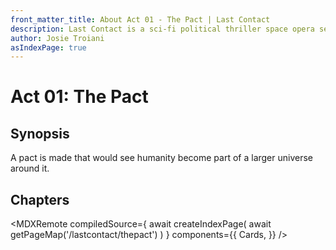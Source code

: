 ```yaml
---
front_matter_title: About Act 01 - The Pact | Last Contact
description: Last Contact is a sci-fi political thriller space opera set in the 23rd and 24th centuries. Act 01 - The Pact sees A pact being made that would see humanity become part of a larger universe around it.
author: Josie Troiani
asIndexPage: true
---
```




# Act 01: The Pact

## Synopsis

A pact is made that would see humanity become part of a larger universe around it.

## Chapters

<MDXRemote
  compiledSource={
    await createIndexPage(
      await getPageMap('/lastcontact/thepact')
    )
  }
  components={{
    Cards,
  }}
/>